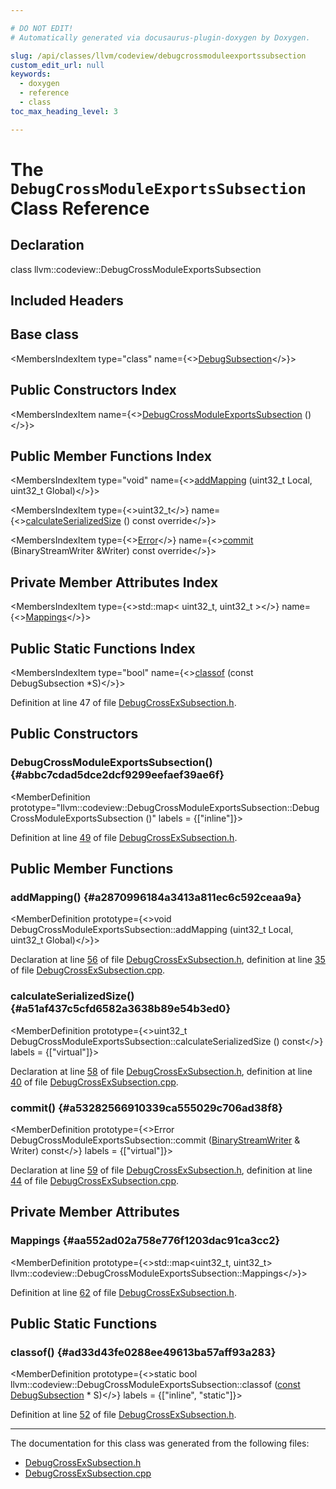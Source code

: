```yaml
---

# DO NOT EDIT!
# Automatically generated via docusaurus-plugin-doxygen by Doxygen.

slug: /api/classes/llvm/codeview/debugcrossmoduleexportssubsection
custom_edit_url: null
keywords:
  - doxygen
  - reference
  - class
toc_max_heading_level: 3

---
```





# The `DebugCrossModuleExportsSubsection` Class Reference

<DoxygenPage pluginConfig={pluginConfig}>



## Declaration

<CodeBlock>class llvm::codeview::DebugCrossModuleExportsSubsection</CodeBlock>

## Included Headers

<IncludesList>
<IncludesListItem
  filePath="llvm/DebugInfo/CodeView/DebugCrossExSubsection.h"
  permalink="/docs/api/files/include/include/llvm/include/llvm/debuginfo/include/llvm/debuginfo/codeview/debugcrossexsubsection-h"
  isLocal="true" />
</IncludesList>

## Base class

<MembersIndex>

<MembersIndexItem
  type="class"
  name={<><a href="/docs/api/classes/llvm/codeview/debugsubsection">DebugSubsection</a></>}>
</MembersIndexItem>

</MembersIndex>

## Public Constructors Index

<MembersIndex>

<MembersIndexItem
  name={<><a href="#abbc7cdad5dce2dcf9299eefaef39ae6f">DebugCrossModuleExportsSubsection</a> ()</>}>
</MembersIndexItem>

</MembersIndex>

## Public Member Functions Index

<MembersIndex>

<MembersIndexItem
  type="void"
  name={<><a href="#a2870996184a3413a811ec6c592ceaa9a">addMapping</a> (uint32&#95;t Local, uint32&#95;t Global)</>}>
</MembersIndexItem>

<MembersIndexItem
  type={<>uint32&#95;t</>}
  name={<><a href="#a51af437c5cfd6582a3638b89e54b3ed0">calculateSerializedSize</a> () const override</>}>
</MembersIndexItem>

<MembersIndexItem
  type={<><a href="/docs/api/classes/llvm/error">Error</a></>}
  name={<><a href="#a53282566910339ca555029c706ad38f8">commit</a> (BinaryStreamWriter &amp;Writer) const override</>}>
</MembersIndexItem>

</MembersIndex>

## Private Member Attributes Index

<MembersIndex>

<MembersIndexItem
  type={<>std::map&lt; uint32&#95;t, uint32&#95;t &gt;</>}
  name={<><a href="#aa552ad02a758e776f1203dac91ca3cc2">Mappings</a></>}>
</MembersIndexItem>

</MembersIndex>

## Public Static Functions Index

<MembersIndex>

<MembersIndexItem
  type="bool"
  name={<><a href="#ad33d43fe0288ee49613ba57aff93a283">classof</a> (const DebugSubsection &#42;S)</>}>
</MembersIndexItem>

</MembersIndex>


Definition at line 47 of file <a href="/docs/api/files/include/include/llvm/include/llvm/debuginfo/include/llvm/debuginfo/codeview/debugcrossexsubsection-h">DebugCrossExSubsection.h</a>.

<SectionDefinition>

## Public Constructors

### DebugCrossModuleExportsSubsection() {#abbc7cdad5dce2dcf9299eefaef39ae6f}

<MemberDefinition
  prototype="llvm::codeview::DebugCrossModuleExportsSubsection::DebugCrossModuleExportsSubsection ()"
  labels = {["inline"]}>

Definition at line <a href="/docs/api/files/include/include/llvm/include/llvm/debuginfo/include/llvm/debuginfo/codeview/debugcrossexsubsection-h/#l00049">49</a> of file <a href="/docs/api/files/include/include/llvm/include/llvm/debuginfo/include/llvm/debuginfo/codeview/debugcrossexsubsection-h">DebugCrossExSubsection.h</a>.
</MemberDefinition>

</SectionDefinition>

<SectionDefinition>

## Public Member Functions

### addMapping() {#a2870996184a3413a811ec6c592ceaa9a}

<MemberDefinition
  prototype={<>void DebugCrossModuleExportsSubsection::addMapping (uint32&#95;t Local, uint32&#95;t Global)</>}>

Declaration at line <a href="/docs/api/files/include/include/llvm/include/llvm/debuginfo/include/llvm/debuginfo/codeview/debugcrossexsubsection-h/#l00056">56</a> of file <a href="/docs/api/files/include/include/llvm/include/llvm/debuginfo/include/llvm/debuginfo/codeview/debugcrossexsubsection-h">DebugCrossExSubsection.h</a>, definition at line <a href="/docs/api/files/lib/lib/debuginfo/lib/debuginfo/codeview/debugcrossexsubsection-cpp/#l00035">35</a> of file <a href="/docs/api/files/lib/lib/debuginfo/lib/debuginfo/codeview/debugcrossexsubsection-cpp">DebugCrossExSubsection.cpp</a>.
</MemberDefinition>

### calculateSerializedSize() {#a51af437c5cfd6582a3638b89e54b3ed0}

<MemberDefinition
  prototype={<>uint32&#95;t DebugCrossModuleExportsSubsection::calculateSerializedSize () const</>}
  labels = {["virtual"]}>

Declaration at line <a href="/docs/api/files/include/include/llvm/include/llvm/debuginfo/include/llvm/debuginfo/codeview/debugcrossexsubsection-h/#l00058">58</a> of file <a href="/docs/api/files/include/include/llvm/include/llvm/debuginfo/include/llvm/debuginfo/codeview/debugcrossexsubsection-h">DebugCrossExSubsection.h</a>, definition at line <a href="/docs/api/files/lib/lib/debuginfo/lib/debuginfo/codeview/debugcrossexsubsection-cpp/#l00040">40</a> of file <a href="/docs/api/files/lib/lib/debuginfo/lib/debuginfo/codeview/debugcrossexsubsection-cpp">DebugCrossExSubsection.cpp</a>.
</MemberDefinition>

### commit() {#a53282566910339ca555029c706ad38f8}

<MemberDefinition
  prototype={<>Error DebugCrossModuleExportsSubsection::commit (<a href="/docs/api/classes/llvm/binarystreamwriter">BinaryStreamWriter</a> &amp; Writer) const</>}
  labels = {["virtual"]}>

Declaration at line <a href="/docs/api/files/include/include/llvm/include/llvm/debuginfo/include/llvm/debuginfo/codeview/debugcrossexsubsection-h/#l00059">59</a> of file <a href="/docs/api/files/include/include/llvm/include/llvm/debuginfo/include/llvm/debuginfo/codeview/debugcrossexsubsection-h">DebugCrossExSubsection.h</a>, definition at line <a href="/docs/api/files/lib/lib/debuginfo/lib/debuginfo/codeview/debugcrossexsubsection-cpp/#l00044">44</a> of file <a href="/docs/api/files/lib/lib/debuginfo/lib/debuginfo/codeview/debugcrossexsubsection-cpp">DebugCrossExSubsection.cpp</a>.
</MemberDefinition>

</SectionDefinition>

<SectionDefinition>

## Private Member Attributes

### Mappings {#aa552ad02a758e776f1203dac91ca3cc2}

<MemberDefinition
  prototype={<>std::map&lt;uint32&#95;t, uint32&#95;t&gt; llvm::codeview::DebugCrossModuleExportsSubsection::Mappings</>}>

Definition at line <a href="/docs/api/files/include/include/llvm/include/llvm/debuginfo/include/llvm/debuginfo/codeview/debugcrossexsubsection-h/#l00062">62</a> of file <a href="/docs/api/files/include/include/llvm/include/llvm/debuginfo/include/llvm/debuginfo/codeview/debugcrossexsubsection-h">DebugCrossExSubsection.h</a>.
</MemberDefinition>

</SectionDefinition>

<SectionDefinition>

## Public Static Functions

### classof() {#ad33d43fe0288ee49613ba57aff93a283}

<MemberDefinition
  prototype={<>static bool llvm::codeview::DebugCrossModuleExportsSubsection::classof (<a href="/docs/api/files/lib/lib/target/lib/target/aarch64/aarch64promoteconstant-cpp/#a90f8350fecae261c25be85d38b451bff">const</a> <a href="/docs/api/classes/llvm/codeview/debugsubsection">DebugSubsection</a> &#42; S)</>}
  labels = {["inline", "static"]}>

Definition at line <a href="/docs/api/files/include/include/llvm/include/llvm/debuginfo/include/llvm/debuginfo/codeview/debugcrossexsubsection-h/#l00052">52</a> of file <a href="/docs/api/files/include/include/llvm/include/llvm/debuginfo/include/llvm/debuginfo/codeview/debugcrossexsubsection-h">DebugCrossExSubsection.h</a>.
</MemberDefinition>

</SectionDefinition>

<hr/>

The documentation for this class was generated from the following files:

<ul>
<li><a href="/docs/api/files/include/include/llvm/include/llvm/debuginfo/include/llvm/debuginfo/codeview/debugcrossexsubsection-h">DebugCrossExSubsection.h</a></li>
<li><a href="/docs/api/files/lib/lib/debuginfo/lib/debuginfo/codeview/debugcrossexsubsection-cpp">DebugCrossExSubsection.cpp</a></li>
</ul>

</DoxygenPage>
